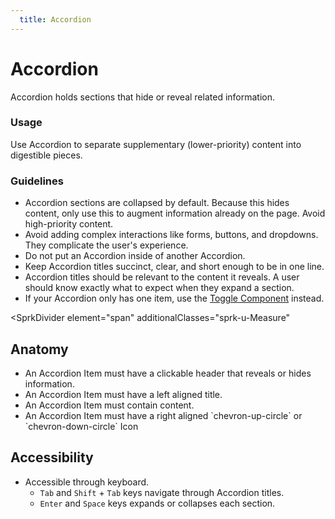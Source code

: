 ```yaml
---
  title: Accordion
---
```


# Accordion

Accordion holds sections that hide or reveal related information.

<ComponentPreview
  componentName="accordion--default-story"
  hasReact
  hasAngular
  hasHTML
/>

### Usage

Use Accordion to separate supplementary (lower-priority) content into digestible pieces.

### Guidelines

- Accordion sections are collapsed by default. Because this hides content, only use this to augment information already on the page. Avoid high-priority content.
- Avoid adding complex interactions like forms, buttons, and dropdowns. They complicate the user's experience.
- Do not put an Accordion inside of another Accordion.
- Keep Accordion titles succinct, clear, and short enough to be in one line.
- Accordion titles should be relevant to the content it reveals. A user should know exactly what to expect when they expand a section.
- If your Accordion only has one item, use the [Toggle Component](https://sparkdesignsystem.com/using-spark/components/toggle) instead.

<SprkDivider
 element="span"
 additionalClasses="sprk-u-Measure"
></SprkDivider>

## Anatomy

- An Accordion Item must have a clickable header that reveals or hides information.
- An Accordion Item must have a left aligned title.
- An Accordion Item must contain content.
- An Accordion Item must have a right aligned \`chevron-up-circle\` or \`chevron-down-circle\` Icon

## Accessibility

- Accessible through keyboard.
  - `Tab` and `Shift` + `Tab` keys navigate through Accordion titles.
  - `Enter` and `Space` keys expands or collapses each section.